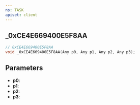 ```yaml
---
ns: TASK
apiset: client
---
```

## _0xCE4E669400E5F8AA

```c
// 0xCE4E669400E5F8AA
void _0xCE4E669400E5F8AA(Any p0, Any p1, Any p2, Any p3);
```


## Parameters
* **p0**:
* **p1**:
* **p2**:
* **p3**: